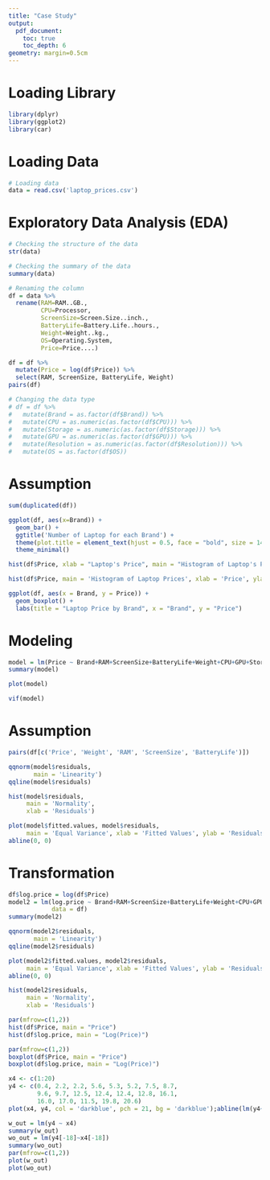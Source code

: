 ```yaml
---
title: "Case Study"
output: 
  pdf_document:
    toc: true
    toc_depth: 6
geometry: margin=0.5cm
---
```


# Loading Library

```r
library(dplyr)
library(ggplot2)
library(car)
```

# Loading Data

```r
# Loading data
data = read.csv('laptop_prices.csv')
```

# Exploratory Data Analysis (EDA)

```r
# Checking the structure of the data
str(data)

# Checking the summary of the data
summary(data)

# Renaming the column
df = data %>%
  rename(RAM=RAM..GB., 
         CPU=Processor,
         ScreenSize=Screen.Size..inch.,
         BatteryLife=Battery.Life..hours.,
         Weight=Weight..kg.,
         OS=Operating.System,
         Price=Price....)
```

```r
df = df %>% 
  mutate(Price = log(df$Price)) %>%
  select(RAM, ScreenSize, BatteryLife, Weight)
pairs(df)
```

```r
# Changing the data type
# df = df %>%
#   mutate(Brand = as.factor(df$Brand)) %>%
#   mutate(CPU = as.numeric(as.factor(df$CPU))) %>%
#   mutate(Storage = as.numeric(as.factor(df$Storage))) %>%
#   mutate(GPU = as.numeric(as.factor(df$GPU))) %>%
#   mutate(Resolution = as.numeric(as.factor(df$Resolution))) %>%
#   mutate(OS = as.factor(df$OS))
```

# Assumption

```r
sum(duplicated(df))
```

```r
ggplot(df, aes(x=Brand)) + 
  geom_bar() +
  ggtitle('Number of Laptop for each Brand') + 
  theme(plot.title = element_text(hjust = 0.5, face = "bold", size = 14)) +
  theme_minimal()
```

```r
hist(df$Price, xlab = "Laptop's Price", main = "Histogram of Laptop's Price")
```

```r
hist(df$Price, main = 'Histogram of Laptop Prices', xlab = 'Price', ylab = 'Count')

```

```r
ggplot(df, aes(x = Brand, y = Price)) + 
  geom_boxplot() + 
  labs(title = "Laptop Price by Brand", x = "Brand", y = "Price")
```

# Modeling

```r
model = lm(Price ~ Brand+RAM+ScreenSize+BatteryLife+Weight+CPU+GPU+Storage+Resolution, data = df)
summary(model)
```

```r
plot(model)
```

```r
vif(model)
```

# Assumption

```r
pairs(df[c('Price', 'Weight', 'RAM', 'ScreenSize', 'BatteryLife')])
```

```r
qqnorm(model$residuals,
       main = 'Linearity')
qqline(model$residuals)
```

```r
hist(model$residuals,
     main = 'Normality', 
     xlab = 'Residuals')
```

```r
plot(model$fitted.values, model$residuals,
     main = 'Equal Variance', xlab = 'Fitted Values', ylab = 'Residuals')
abline(0, 0)
```

# Transformation

```r
df$log.price = log(df$Price)
model2 = lm(log.price ~ Brand+RAM+ScreenSize+BatteryLife+Weight+CPU+GPU+Storage+Resolution, 
            data = df)
summary(model2)
```

```r
qqnorm(model2$residuals,
       main = 'Linearity')
qqline(model2$residuals)
```

```r
plot(model2$fitted.values, model2$residuals,
     main = 'Equal Variance', xlab = 'Fitted Values', ylab = 'Residuals')
abline(0, 0)
```

```r
hist(model2$residuals,
     main = 'Normality', 
     xlab = 'Residuals')
```

```r
par(mfrow=c(1,2))
hist(df$Price, main = "Price")
hist(df$log.price, main = "Log(Price)")
```

```r
par(mfrow=c(1,2))
boxplot(df$Price, main = "Price")
boxplot(df$log.price, main = "Log(Price)")
```

```r
x4 <- c(1:20)
y4 <- c(0.4, 2.2, 2.2, 5.6, 5.3, 5.2, 7.5, 8.7,
        9.6, 9.7, 12.5, 12.4, 12.4, 12.8, 16.1,
        16.0, 17.0, 11.5, 19.8, 20.6)
plot(x4, y4, col = 'darkblue', pch = 21, bg = 'darkblue');abline(lm(y4~x4))
```

```r
w_out = lm(y4 ~ x4)
summary(w_out)
wo_out = lm(y4[-18]~x4[-18])
summary(wo_out)
par(mfrow=c(1,2))
plot(w_out)
plot(wo_out)
```
